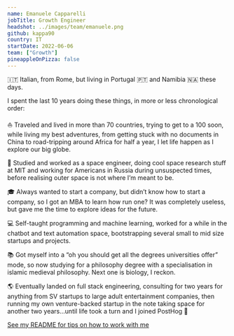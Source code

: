 ```yaml
---
name: Emanuele Capparelli
jobTitle: Growth Engineer
headshot: ../images/team/emanuele.png
github: kappa90
country: IT
startDate: 2022-06-06
team: ["Growth"]
pineappleOnPizza: false
---
```

🇮🇹 Italian, from Rome, but living in Portugal 🇵🇹 and Namibia 🇳🇦 these days.

I spent the last 10 years doing these things, in more or less chronological order:

⛵ Traveled and lived in more than 70 countries, trying to get to a 100 soon, while living my best adventures, from getting stuck with no documents in China to road-tripping around Africa for half a year, I let life happen as I explore our big globe.

🚀 Studied and worked as a space engineer, doing cool space research stuff at MIT and working for Americans in Russia during unsuspected times, before realising outer space is not where I’m meant to be.

🎓 Always wanted to start a company, but didn’t know how to start a company, so I got an MBA to learn how run one? It was completely useless, but gave me the time to explore ideas for the future.

💻 Self-taught programming and machine learning, worked for a while in the chatbot and text automation space, bootstrapping several small to mid size startups and projects.

📚 Got myself into a “oh you should get all the degrees universities offer” mode, so now studying for a philosophy degree with a specialisation in islamic medieval philosophy. Next one is biology, I reckon.

🌎 Eventually landed on full stack engineering, consulting for two years for anything from SV startups to large adult entertainment companies, then running my own venture-backed startup in the note taking space for another two years…until life took a turn and I joined PostHog 🦔

[See my README for tips on how to work with me](/handbook/company/team/emanuele-capparelli)
